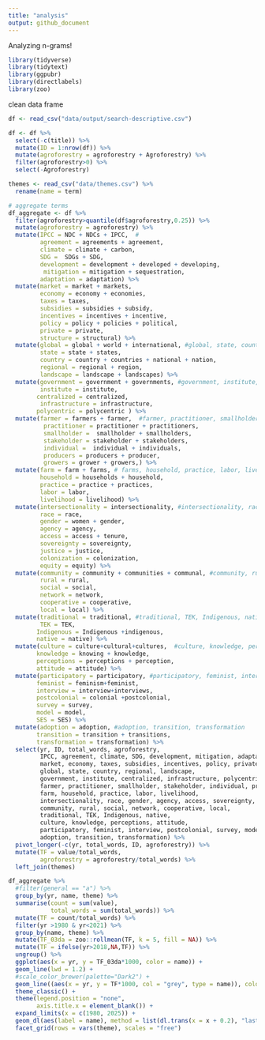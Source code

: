 ```yaml
---
title: "analysis"
output: github_document
---
```


Analyzing n-grams!

```r
library(tidyverse)
library(tidytext)
library(ggpubr)
library(directlabels)
library(zoo)
```

clean data frame

```r
df <- read_csv("data/output/search-descriptive.csv")

df <- df %>%
  select(-c(title)) %>%
  mutate(ID = 1:nrow(df)) %>%
  mutate(agroforestry = agroforestry + Agroforestry) %>%
  filter(agroforestry>0) %>%
  select(-Agroforestry)

```


```r
themes <- read_csv("data/themes.csv") %>%
  rename(name = term)
```

```r
# aggregate terms
df_aggregate <- df %>%
  filter(agroforestry>quantile(df$agroforestry,0.25)) %>%
  mutate(agroforestry = agroforestry) %>%
  mutate(IPCC = NDC + NDCs + IPCC,  # 
         agreement = agreements + agreement,
         climate = climate + carbon,
         SDG =  SDGs + SDG, 
         development = development + developed + developing,
          mitigation = mitigation + sequestration,
         adaptation = adaptation) %>%
  mutate(market = market + markets,  
         economy = economy + economies,
         taxes = taxes,
         subsidies = subsidies + subsidy,
         incentives = incentives + incentive,
         policy = policy + policies + political,
         private = private,
         structure = structural) %>%
  mutate(global = global + world + international, #global, state, country, regional, landscape
         state = state + states,
         country = country + countries + national + nation,
         regional = regional + region,
         landscape = landscape + landscapes) %>%
  mutate(government = government + governments, #government, institute, centralized, infrastructure, polycentric
         institute = institute, 
        centralized = centralized,
         infrastructure = infrastructure,
        polycentric = polycentric ) %>%
  mutate(farmer = farmers + farmer,  #farmer, practitioner, smallholder, stakeholder, individual, producers, growers,
          practitioner = practitioner + practitioners, 
          smallholder =  smallholder + smallholders, 
          stakeholder = stakeholder + stakeholders,
          individual =  individual + individuals,
          producers = producers + producer,
          growers = grower + growers,) %>%
  mutate(farm = farm + farms, # farms, household, practice, labor, livelihood
         household = households + household,
         practice = practice + practices, 
         labor = labor,
         livelihood = livelihood) %>%
  mutate(intersectionality = intersectionality, #intersectionality, race, gender, agency, access, sovereignty, justics, colonization, equity,
         race = race,
         gender = women + gender,
         agency = agency,
         access = access + tenure,
         sovereignty = sovereignty,
         justice = justice,
         colonization = colonization,
         equity = equity) %>%
  mutate(community = community + communities + communal, #community, rural, social, network, cooperative, local
         rural = rural,
         social = social,
         network = network,
         cooperative = cooperative,
         local = local) %>%
  mutate(traditional = traditional, #traditional, TEK, Indigenous, native
         TEK = TEK,
        Indigenous = Indigenous +indigenous,
        native = native) %>%
  mutate(culture = culture+cultural+cultures,  #culture, knowledge, perceptions, attitude
        knowledge = knowing + knowledge,
        perceptions = perceptions + perception,
        attitude = attitude) %>%
  mutate(participatory = participatory, #participatory, feminist, interview, postcolonial, survey, model, SES
        feminist = feminism+feminist,
        interview = interview+interviews,
        postcolonial = colonial +postcolonial,
        survey = survey, 
        model = model,
        SES = SES) %>%
  mutate(adoption = adoption, #adoption, transition, transformation
        transition = transition + transitions,
        transformation = transformation) %>%
  select(yr, ID, total_words, agroforestry, 
         IPCC, agreement, climate, SDG, development, mitigation, adaptation,
         market, economy, taxes, subsidies, incentives, policy, private, structure,
         global, state, country, regional, landscape,
         government, institute, centralized, infrastructure, polycentric,
         farmer, practitioner, smallholder, stakeholder, individual, producers, growers,
         farm, household, practice, labor, livelihood,
         intersectionality, race, gender, agency, access, sovereignty, justice, colonization, equity,
         community, rural, social, network, cooperative, local,
         traditional, TEK, Indigenous, native,
         culture, knowledge, perceptions, attitude,
         participatory, feminist, interview, postcolonial, survey, model, SES,
         adoption, transition, transformation) %>%
  pivot_longer(-c(yr, total_words, ID, agroforestry)) %>%
  mutate(TF = value/total_words,
         agroforestry = agroforestry/total_words) %>%
  left_join(themes)
```

```r
df_aggregate %>%
  #filter(general == "a") %>%
  group_by(yr, name, theme) %>%
  summarise(count = sum(value),
            total_words = sum(total_words)) %>%
  mutate(TF = count/total_words) %>%
  filter(yr >1980 & yr<2021) %>%
  group_by(name, theme) %>%
  mutate(TF_03da = zoo::rollmean(TF, k = 5, fill = NA)) %>%
  mutate(TF = ifelse(yr>2018,NA,TF)) %>%
  ungroup() %>%
  ggplot(aes(x = yr, y = TF_03da*1000, color = name)) +
  geom_line(lwd = 1.2) + 
  #scale_color_brewer(palette="Dark2") +
  geom_line((aes(x = yr, y = TF*1000, col = "grey", type = name)), color = "grey") +
  theme_classic() +
  theme(legend.position = "none",
        axis.title.x = element_blank()) +
  expand_limits(x = c(1980, 2025)) +
  geom_dl(aes(label = name), method = list(dl.trans(x = x + 0.2), "last.points", cex = 0.5)) + 
  facet_grid(rows = vars(theme), scales = "free") 
```




